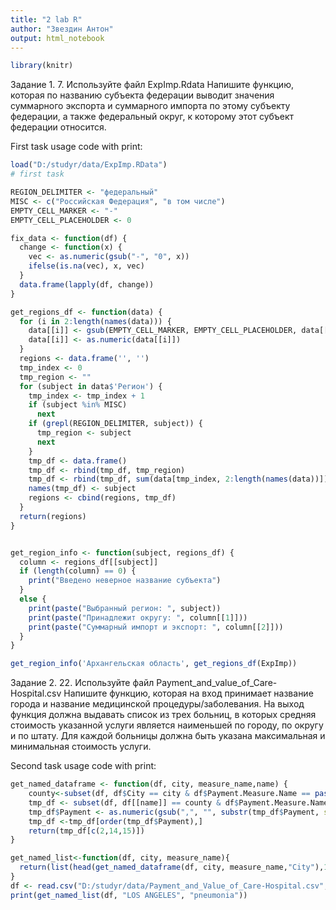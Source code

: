 ```yaml
---
title: "2 lab R"
author: "Звездин Антон"
output: html_notebook
---
```

```r
library(knitr)
```

Задание 1.
7. Используйте файл ExpImp.Rdata
Напишите функцию, которая по названию субъекта федерации выводит значения суммарного экспорта и суммарного импорта по этому субъекту федерации, а также федеральный округ, к которому этот субъект федерации относится.

First task usage code with print:
```r
load("D:/studyr/data/ExpImp.RData")
# first task

REGION_DELIMITER <- "федеральный"
MISC <- c("Российская Федерация", "в том числе")
EMPTY_CELL_MARKER <- "-"
EMPTY_CELL_PLACEHOLDER <- 0

fix_data <- function(df) {
  change <- function(x) {
    vec <- as.numeric(gsub("-", "0", x))
    ifelse(is.na(vec), x, vec)
  }
  data.frame(lapply(df, change))
}

get_regions_df <- function(data) {
  for (i in 2:length(names(data))) {
    data[[i]] <- gsub(EMPTY_CELL_MARKER, EMPTY_CELL_PLACEHOLDER, data[[i]])
    data[[i]] <- as.numeric(data[[i]])
  }
  regions <- data.frame('', '')
  tmp_index <- 0
  tmp_region <- ""
  for (subject in data$'Регион') {
    tmp_index <- tmp_index + 1
    if (subject %in% MISC)
      next
    if (grepl(REGION_DELIMITER, subject)) {
      tmp_region <- subject
      next
    }
    tmp_df <- data.frame()
    tmp_df <- rbind(tmp_df, tmp_region)
    tmp_df <- rbind(tmp_df, sum(data[tmp_index, 2:length(names(data))]))
    names(tmp_df) <- subject
    regions <- cbind(regions, tmp_df)
  }
  return(regions)
}


get_region_info <- function(subject, regions_df) {
  column <- regions_df[[subject]]
  if (length(column) == 0) {
    print("Введено неверное название субъекта")
  }
  else {
    print(paste("Выбранный регион: ", subject))
    print(paste("Принадлежит округу: ", column[[1]]))
    print(paste("Суммарный импорт и экспорт: ", column[[2]]))
  }
}

get_region_info('Архангельская область', get_regions_df(ExpImp))
```

Задание 2.
22. Используйте файл Payment_and_value_of_Care-Hospital.csv
Напишите функцию, которая на вход принимает название города и название медицинской процедуры/заболевания. На выход функция должна выдавать список из трех больниц, в которых средняя стоимость указанной услуги является наименьшей по городу, по округу и по штату. Для каждой больницы должна быть указана максимальная и минимальная стоимость услуги.

Second task usage code with print:
```r
get_named_dataframe <- function(df, city, measure_name,name) {
    county<-subset(df, df$City == city & df$Payment.Measure.Name == paste("Payment for", measure_name, "patients"))[name][[1]][1]
    tmp_df <- subset(df, df[[name]] == county & df$Payment.Measure.Name == paste("Payment for", measure_name, "patients"))
    tmp_df$Payment <- as.numeric(gsub(",", "", substr(tmp_df$Payment, start = 2, stop = nchar(tmp_df$Payment))))
    tmp_df <-tmp_df[order(tmp_df$Payment),]
    return(tmp_df[c(2,14,15)])
}

get_named_list<-function(df, city, measure_name){
  return(list(head(get_named_dataframe(df, city, measure_name,"City"),1),head(get_named_dataframe(df, city, measure_name,"County.Name"),1),head(get_named_dataframe(df, city, measure_name,"State"),1)))
}
df <- read.csv("D:/studyr/data/Payment_and_Value_of_Care-Hospital.csv",sep = ";")
print(get_named_list(df, "LOS ANGELES", "pneumonia"))
```